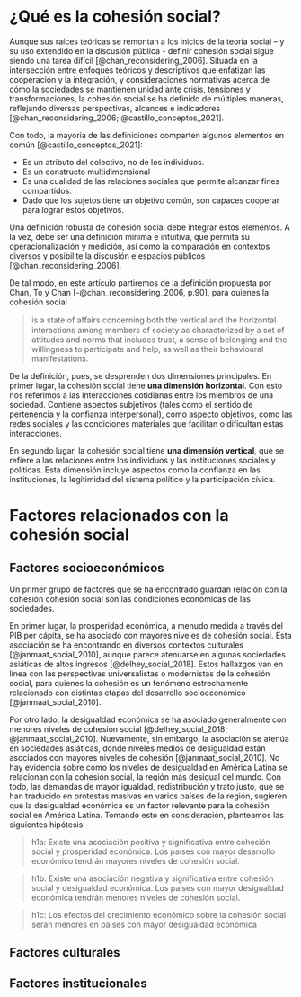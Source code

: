 # ¿Qué es la cohesión social?

Aunque sus raíces teóricas se remontan a los inicios de la teoría social -- y su uso extendido en la discusión pública - definir cohesión social sigue siendo una tarea difícil [@chan_reconsidering_2006]. Situada en la intersección entre enfoques teóricos y descriptivos que enfatizan las cooperación y la integración, y consideraciones normativas acerca de cómo la sociedades se mantienen unidad ante crisis, tensiones y transformaciones, la cohesión social se ha definido de múltiples maneras, reflejando diversas perspectivas, alcances e indicadores [@chan_reconsidering_2006; @castillo_conceptos_2021].

Con todo, la mayoría de las definiciones comparten algunos elementos en común [@castillo_conceptos_2021]:

- Es un atributo del colectivo, no de los individuos.
- Es un constructo multidimensional
- Es una cualidad de las relaciones sociales que permite alcanzar fines compartidos. 
- Dado que los sujetos tiene un objetivo común, son capaces cooperar para lograr estos objetivos. 

Una definición robusta de cohesión social debe integrar estos elementos. A la vez, debe ser una definición mínima e intuitiva, que permita su operacionalización y medición, así como la comparación en contextos diversos y posibilite la discusión e espacios públicos [@chan_reconsidering_2006].

De tal modo, en este artículo partiremos de la definición propuesta por Chan, To y Chan [-@chan_reconsidering_2006, p.90], para quienes la cohesión social

> is a state of aﬀairs concerning both the vertical and
the horizontal interactions among members of society as characterized
by a set of attitudes and norms that includes trust, a sense of belonging
and the willingness to participate and help, as well as their behavioural
manifestations.

De la definición, pues, se desprenden dos dimensiones principales. En primer lugar, la cohesión social tiene **una dimensión horizontal**. Con esto nos referimos a las interacciones cotidianas entre los miembros de una sociedad. Contiene aspectos subjetivos (tales como el sentido de pertenencia y la confianza interpersonal), como aspecto objetivos, como las redes sociales y las condiciones materiales que facilitan o dificultan estas interacciones. 

En segundo lugar, la cohesión social tiene **una dimensión vertical**, que se refiere a las relaciones entre los individuos y las instituciones sociales y políticas. Esta dimensión incluye aspectos como la confianza en las instituciones, la legitimidad del sistema político y la participación cívica.

# Factores relacionados con la cohesión social

## Factores socioeconómicos

Un primer grupo de factores que se ha encontrado guardan relación con la cohesión cohesión social son las condiciones económicas de las sociedades.

En primer lugar, la prosperidad económica, a menudo medida a través del PIB per cápita, se ha asociado con mayores niveles de cohesión social. Esta asociación se ha encontrando en diversos contextos culturales [@janmaat_social_2010], aunque parece atenuarse en algunas sociedades asiáticas de altos ingresos [@delhey_social_2018]. Estos hallazgos van en línea con las perspectivas universalistas o modernistas de la cohesión social, para quienes la cohesión es un fenómeno estrechamente relacionado con distintas etapas del desarrollo socioeconómico [@janmaat_social_2010]. 

Por otro lado, la desigualdad económica se ha asociado generalmente con menores niveles de cohesión social [@delhey_social_2018; @janmaat_social_2010]. Nuevamente, sin embargo, la asociación se atenúa en sociedades asiáticas, donde niveles medios de desigualdad están asociados con mayores niveles de cohesión [@janmaat_social_2010]. No hay evidencia sobre como los niveles de desigualdad en América Latina se relacionan con la cohesión social, la región más desigual del mundo. Con todo, las demandas de mayor igualdad, redistribución y trato justo, que se han traducido en protestas masivas en varios países de la región, sugieren que la desigualdad económica es un factor relevante para la cohesión social en América Latina. Tomando esto en consideración, planteamos las siguientes hipótesis. 

> h1a: Existe una asociación positiva y significativa entre cohesión social y prosperidad económica. Los países con mayor desarrollo económico tendrán mayores niveles de cohesión social. 

> h1b: Existe una asociación negativa y significativa entre cohesión social y desigualdad económica. Los países con mayor desigualdad económica tendrán menores niveles de cohesión social.

> h1c: Los efectos del crecimiento económico sobre la cohesión social serán menores en países con mayor desigualdad económica

## Factores culturales

## Factores institucionales

